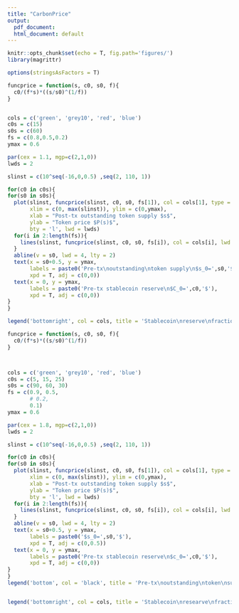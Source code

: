```yaml
---
title: "CarbonPrice"
output:
  pdf_document:
  html_document: default
---
```


```r
knitr::opts_chunk$set(echo = T, fig.path='figures/')
library(magrittr)

options(stringsAsFactors = T)
```


```r
funcprice = function(s, c0, s0, f){
  c0/(f*s)*((s/s0)^(1/f))
}


cols = c('green', 'grey10', 'red', 'blue')
c0s = c(15)
s0s = c(60)
fs = c(0.8,0.5,0.2)
ymax = 0.6

par(cex = 1.1, mgp=c(2,1,0))
lwds = 2

slinst = c(10^seq(-16,0,0.5) ,seq(2, 110, 1))

for(c0 in c0s){
for(s0 in s0s){
  plot(slinst, funcprice(slinst, c0, s0, fs[1]), col = cols[1], type = 'l', 
       xlim = c(0, max(slinst)), ylim = c(0,ymax),
       xlab = "Post-tx outstanding token supply $s$",
       ylab = "Token price $P(s)$",
       bty = 'l', lwd = lwds)
  for(i in 2:length(fs)){
    lines(slinst, funcprice(slinst, c0, s0, fs[i]), col = cols[i], lwd = lwds)
  }
  abline(v = s0, lwd = 4, lty = 2)
  text(x = s0+0.5, y = ymax,
       labels = paste0('Pre-tx\noutstanding\ntoken supply\n$s_0=',s0,'$'),
       xpd = T, adj = c(0,0))
  text(x = 0, y = ymax, 
       labels = paste0('Pre-tx stablecoin reserve\n$C_0=',c0,'$'),
       xpd = T, adj = c(0,0))
}
}

legend('bottomright', col = cols, title = 'Stablecoin\nreserve\nfraction $F$', lty = 1, legend = paste0('$', fs, '$'), bty = 'n', xpd = T, lwd = lwds, title.adj = 1)

```


```r
funcprice = function(s, c0, s0, f){
  c0/(f*s)*((s/s0)^(1/f))
}



cols = c('green', 'grey10', 'red', 'blue')
c0s = c(5, 15, 25)
s0s = c(90, 60, 30)
fs = c(0.9, 0.5, 
       # 0.2, 
       0.1)
ymax = 0.6

par(cex = 1.8, mgp=c(2,1,0))
lwds = 2

slinst = c(10^seq(-16,0,0.5) ,seq(2, 110, 1))

for(c0 in c0s){
for(s0 in s0s){
  plot(slinst, funcprice(slinst, c0, s0, fs[1]), col = cols[1], type = 'l', 
       xlim = c(0, max(slinst)), ylim = c(0,ymax),
       xlab = "Post-tx outstanding token supply $s$",
       ylab = "Token price $P(s)$",
       bty = 'l', lwd = lwds)
  for(i in 2:length(fs)){
    lines(slinst, funcprice(slinst, c0, s0, fs[i]), col = cols[i], lwd = lwds)
  }
  abline(v = s0, lwd = 4, lty = 2)
  text(x = s0+0.5, y = ymax,
       labels = paste0('$s_0=',s0,'$'),
       xpd = T, adj = c(0,0.5))
  text(x = 0, y = ymax, 
       labels = paste0('Pre-tx stablecoin reserve\n$c_0=',c0,'$'),
       xpd = T, adj = c(0,0))
}
}
legend('bottom', col = 'black', title = 'Pre-tx\noutstanding\ntoken\nsupply $s_0$', lty = 2, lwd = 4,  legend = NA, bty = 'n', xpd = T,  title.adj = 1)


legend('bottomright', col = cols, title = 'Stablecoin\nresearve\nfraction $f$', lty = 1, legend = paste0('$', fs, '$'), bty = 'n', xpd = T, lwd = lwds, title.adj = 1)

```
